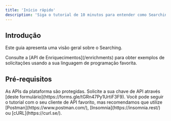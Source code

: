 ```yaml
---
title: 'Início rápido'
description: 'Siga o tutorial de 10 minutos para entender como Searching funciona'
---
```


## Introdução

Este guia apresenta uma visão geral sobre o Searching.

<Tip>
  Consulte a [API de Enriquecimentos](/enrichments) para obter exemplos de
  solicitações usando a sua linguagem de programação favorita.
</Tip>

## Pré-requisitos

<AccordionGroup>
  <Accordion icon="key" title="Obtenha uma chave de API">
    As APIs da plataforma são protegidas. Solicite a sua chave de API através
    [deste formulário](https://forms.gle/tGRn47Py1UrtiF3F9).
  </Accordion>
  <Accordion icon="rectangle-terminal" title="Instale um cliente de API">
    Você pode seguir o tutorial com o seu cliente de API favorito, mas
    recomendamos que utilize [Postman](https://www.postman.com/),
    [Insomnia](https://insomnia.rest/) ou [cURL](https://curl.se/).
  </Accordion>
</AccordionGroup>
